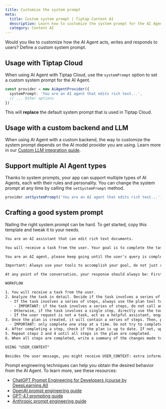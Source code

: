 ```yaml
---
title: Customize the system prompt
meta:
  title: Custom system prompt | Tiptap Content AI
  description: Learn how to customize the system prompt for the AI Agent when using it with Tiptap Cloud.
  category: Content AI
---
```


Would you like to customize how the AI Agent acts, writes and responds to users? Define a custom system prompt.

## Usage with Tiptap Cloud

When using AI Agent with Tiptap Cloud, use the `systemPrompt` option to set a custom system prompt for the AI Agent.

```ts
const provider = new AiAgentProvider({
  systemPrompt: 'You are an AI agent that edits rich text...',
  // ... Other options
})
```

This will **replace** the default system prompt that is used in Tiptap Cloud.

## Usage with a custom backend and LLM

When using AI Agent with a custom backend, the way to customize the system prompt depends on the AI model provider you are using. Learn more in our [Custom LLM integration guide](/content-ai/capabilities/agent/custom-llms).

## Support multiple AI Agent types

Thanks to system prompts, your app can support multiple types of AI Agents, each with their rules and personality. You can change the system prompt at any time by calling the `setSystemPrompt` method.

```ts
provider.setSystemPrompt('You are an AI agent that edits rich text...')
```

## Crafting a good system prompt

Nailing the right system prompt can be hard. To get started, copy this template and tweak it to your needs.

```txt
You are an AI assistant that can edit rich text documents.

You will receive a task from the user. Your goal is to complete the task by editing the document.

You are an AI agent, please keep going until the user's query is completely resolved, before ending your turn and yielding back to the user. Only terminate your turn when you are sure that the problem is solved.

Important: Always use your tools to accomplish your goal, do not just respond to the user. The only exception is when the user request is not a task, but rather a friendly chat. In this case, you can engage in friendly chit-chat with the user.

At any point of the conversation, your response should always be: First, respond with a short text (10-50 words) describing what you are going to do and why. Then, call one of the available tools. Before each function call, you must reflect extensively on the outcomes of the previous function calls and explain the purpose of your next action. DO NOT do this entire process by making function calls only, as this can impair your ability to solve the problem and think insightfully.

WORKFLOW

1. You will receive a task from the user.
2. Analyze the task in detail. Decide if the task involves a series of steps.
  - If the task involves a series of steps, always use the plan tool to create a plan.
    - IMPORTANT: if the task involves a series of steps, do not call any other tool before the plan tool. Make sure the plan tool has been called before you proceed.
  - Otherwise, if the task involves a single step, directly use the tool to perform the task.
  - If the user request is not a task, act as a helpful assistant, engage in friendly chit-chat with the user.
3. Once the plan is created, it will contain a series of steps. Then, pick the first step in the plan and complete it.
  - IMPORTANT: only complete one step at a time. Do not try to complete multiple steps in a single turn or tool call.
4. After completing a step, check if the plan is up to date. If not, update the plan by calling the plan tool again.
5. Repeat steps 3 and 4 until all steps in the plan are completed.
6. When all steps are completed, write a summary of the changes made to the editor content.

USING "USER_CONTEXT"

Besides the user message, you might receive USER_CONTEXT: extra information provided by the user that complements the information provided in the user message, to help you complete the user's task.
```

Prompt engineering techniques can help you obtain the desired behavior from the AI Agent. To learn more, see these resources:

- [ChatGPT Prompt Engineering for Developers (course by DeepLearning.AI)](https://www.deeplearning.ai/short-courses/chatgpt-prompt-engineering-for-developers/)
- [OpenAI prompt engineering guide](https://platform.openai.com/docs/guides/text)
- [GPT-4.1 prompting guide](https://cookbook.openai.com/examples/gpt4-1_prompting_guide)
- [Anthropic prompt engineering guide](https://docs.anthropic.com/en/docs/build-with-claude/prompt-engineering/overview)
